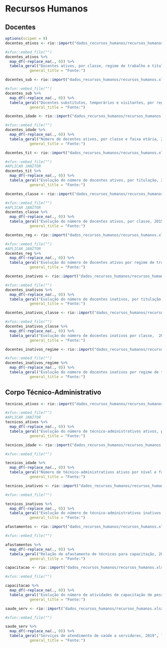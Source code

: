 # Recursos Humanos {#rh}

## Docentes {-}

```r
options(scipen = 9)
docentes_ativos <- rio::import("dados_recursos_humanos/recursos_humanos.xlsx", sheet=1)

```

```r
#xfun::embed_file("")
docentes_ativos %>% 
  map_df(~replace_na(., 0)) %>% 
  tabela_geral("Docentes ativos, por classe, regime de trabalho e titulação, 2019", linhatotal =  TRUE, tamfonte = 14, fundo = "#FFCB06") %>% footnote(general = c(" Extrator de Dados - SIAPE/DGP/UnB"),
           general_title = "Fonte:")
```


```r
docentes_sub <- rio::import("dados_recursos_humanos/recursos_humanos.xlsx", sheet=2)

```

```r
#xfun::embed_file("")
docentes_sub %>% 
  map_df(~replace_na(., 0)) %>% 
  tabela_geral("Docentes substitutos, temporários e visitantes, por regime de trabalho e titulação, 2019", linhatotal =  TRUE, tamfonte = 14, fundo = "#FFCB06") %>% footnote(general = c(" Extrator de Dados - SIAPE/DGP/UnB"),
           general_title = "Fonte:")
```

```r
docentes_idade <- rio::import("dados_recursos_humanos/recursos_humanos.xlsx", sheet=3)

```

```r
#xfun::embed_file("")
docentes_idade %>% 
  map_df(~replace_na(., 0)) %>% 
  tabela_geral("Número de docentes ativos, por classe e faixa etária, 2019", linhatotal =  TRUE, tamfonte = 14, fundo = "#FFCB06") %>% footnote(general = c(" Extrator de Dados - SIAPE/DGP/UnB"),
           general_title = "Fonte:")
```

```r
docentes_tit <- rio::import("dados_recursos_humanos/recursos_humanos.xlsx", sheet=4)

```

```r
#xfun::embed_file("")
#APLICAR JANITOR
docentes_tit %>% 
  map_df(~replace_na(., 0)) %>% 
  tabela_geral("Evolução do número de docentes ativos, por titulação, 2015 a 2019", linhatotal =  TRUE, tamfonte = 14, fundo = "#FFCB06") %>% footnote(general = c(" Extrator de Dados - SIAPE/DGP/UnB"),
           general_title = "Fonte:")
```

```r
docentes_classe <- rio::import("dados_recursos_humanos/recursos_humanos.xlsx", sheet=5)

```

```r
#xfun::embed_file("")
#APLICAR JANITOR
docentes_classe %>% 
  map_df(~replace_na(., 0)) %>% 
  tabela_geral("Evolução do número de docentes ativos, por classe, 2015 a 2019", linhatotal =  TRUE, tamfonte = 14, fundo = "#FFCB06") %>% footnote(general = c(" Extrator de Dados - SIAPE/DGP/UnB"),
           general_title = "Fonte:")
```


```r
docentes_reg <- rio::import("dados_recursos_humanos/recursos_humanos.xlsx", sheet=6)

```

```r
#xfun::embed_file("")
#APLICAR JANITOR
docentes_reg %>% 
  map_df(~replace_na(., 0)) %>% 
  tabela_geral("Evolução do número de docentes ativos por regime de trabalho, 2015 a 2019", linhatotal =  FALSE, tamfonte = 14, fundo = "#FFCB06") %>% footnote(general = c(" Extrator de Dados - SIAPE/DGP/UnB"),
           general_title = "Fonte:")
```

```r
docentes_inativos <- rio::import("dados_recursos_humanos/recursos_humanos.xlsx", sheet=7)

```

```r
#xfun::embed_file("")
docentes_inativos %>% 
  map_df(~replace_na(., 0)) %>% 
  tabela_geral("Evolução do número de docentes inativos, por titulação,  2015 a 2019", linhatotal =  TRUE, tamfonte = 14, fundo = "#FFCB06") %>% footnote(general = c(" Extrator de Dados - SIAPE/DGP/UnB"),
           general_title = "Fonte:")
```

```r
docentes_inativos_classe <- rio::import("dados_recursos_humanos/recursos_humanos.xlsx", sheet=8)

```

```r
#xfun::embed_file("")
docentes_inativos_classe %>% 
  map_df(~replace_na(., 0)) %>% 
  tabela_geral("Evolução do número de docentes inativos por classe,  2015 a 2019", linhatotal =  TRUE, tamfonte = 14, fundo = "#FFCB06") %>% footnote(general = c(" Extrator de Dados - SIAPE/DGP/UnB"),
           general_title = "Fonte:")
```


```r
docentes_inativos_regime <- rio::import("dados_recursos_humanos/recursos_humanos.xlsx", sheet=9)

```

```r
#xfun::embed_file("")
docentes_inativos_regime %>% 
  map_df(~replace_na(., 0)) %>% 
  tabela_geral("Evolução do número de docentes inativos por regime de trabalho, 2015 a 2019", linhatotal =  FALSE, tamfonte = 14, fundo = "#FFCB06") %>% footnote(general = c(" Extrator de Dados - SIAPE/DGP/UnB"),
           general_title = "Fonte:")
```

## Corpo Técnico-Administrativo {-}

```r
tecnicos_ativos <- rio::import("dados_recursos_humanos/recursos_humanos.xlsx", sheet=10)

```

```r
#xfun::embed_file("")
#APLICAR JANITOR
tecnicos_ativos %>% 
  map_df(~replace_na(., 0)) %>% 
  tabela_geral("Evolução do número de técnico-administrativos ativos, por nível, 2015 a 2019", linhatotal =  TRUE, tamfonte = 14, fundo = "#FFCB06") %>% footnote(general = c(" Extrator de Dados - SIAPE/DGP/UnB"),
           general_title = "Fonte:")
```

```r
tecnicos_idade <- rio::import("dados_recursos_humanos/recursos_humanos.xlsx", sheet=11)

```

```r
#xfun::embed_file("")

tecnicos_idade %>% 
  map_df(~replace_na(., 0)) %>% 
  tabela_geral("Número de técnico-administrativos ativos por nível e faixa etária, 2019", linhatotal =  TRUE, tamfonte = 14, fundo = "#FFCB06") %>% footnote(general = c(" Extrator de Dados - SIAPE/DGP/UnB"),
           general_title = "Fonte:")
```

```r
tecnicos_inativos <- rio::import("dados_recursos_humanos/recursos_humanos.xlsx", sheet=12)

```

```r
#xfun::embed_file("")

tecnicos_inativos %>% 
  map_df(~replace_na(., 0)) %>% 
  tabela_geral("Evolução do número de técnico-administrativos inativos, por nível, 2015 a 2019", linhatotal =  TRUE, tamfonte = 14, fundo = "#FFCB06") %>% footnote(general = c(" Extrator de Dados - SIAPE/DGP/UnB"),
           general_title = "Fonte:")
```

```r
afastamentos <- rio::import("dados_recursos_humanos/recursos_humanos.xlsx", sheet=13)

```

```r
#xfun::embed_file("")

afastamentos %>% 
  map_df(~replace_na(., 0)) %>% 
  tabela_geral("Relação de afastamento de técnicos para capacitação, 2018-2019", linhatotal =  FALSE, tamfonte = 14, fundo = "#FFCB06") %>% footnote(general = c("PROCAP/SRH"),
           general_title = "Fonte:")
```

```r
capacitacao <- rio::import("dados_recursos_humanos/recursos_humanos.xlsx", sheet=14)

```

```r
#xfun::embed_file("")

capacitacao %>% 
  map_df(~replace_na(., 0)) %>% 
  tabela_geral("Evolução do número de atividades de capacitação de pessoal, 2015 a 2019", linhatotal =  FALSE, tamfonte = 14, fundo = "#FFCB06") %>% footnote(general = c("PROCAP/SRH"),
           general_title = "Fonte:")
```

```r
saude_serv <- rio::import("dados_recursos_humanos/recursos_humanos.xlsx", sheet=15)

```

```r
#xfun::embed_file("")

saude_serv %>% 
  map_df(~replace_na(., 0)) %>% 
  tabela_geral("Serviços de atendimento de saúde a servidores, 2019", linhatotal =  TRUE, tamfonte = 14, fundo = "#FFCB06") %>% footnote(general = c("DSQVT/DGP"),
           general_title = "Fonte:")
```